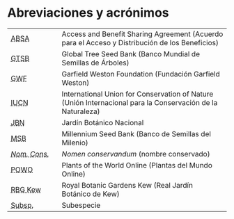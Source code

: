 # Abreviaciones y acrónimos {.unnumbered}

|                                                                                                                                      |                                                                                                            |
|-----------------|-------------------------------------------------------|
| <abbr title="Access and Benefit Sharing Agreement (Acuerdo para el Acceso y Distribución de los Beneficios)">ABSA</abbr>             | Access and Benefit Sharing Agreement (Acuerdo para el Acceso y Distribución de los Beneficios)             |
| <abbr title="Global Tree Seed Bank (Banco Mundial de Semillas de Árboles)">GTSB</abbr>                                               | Global Tree Seed Bank (Banco Mundial de Semillas de Árboles)                                               |
| <abbr title="Garfield Weston Foundation (Fundación Garfield Weston)">GWF</abbr>                                                      | Garfield Weston Foundation (Fundación Garfield Weston)                                                     |
| <abbr title="International Union for Conservation of Nature (Unión Internacional para la Conservación de la Naturaleza)">IUCN</abbr> | International Union for Conservation of Nature (Unión Internacional para la Conservación de la Naturaleza) |
| <abbr title="Jardín Botánico Nacional">JBN</abbr>                                                                                    | Jardín Botánico Nacional                                                                                   |
| <abbr title="Millennium Seed Bank (Banco de Semillas del Milenio)">MSB</abbr>                                                        | Millennium Seed Bank (Banco de Semillas del Milenio)                                                       |
| <abbr title="Nomen conservandum (nombre conservado)"><em>Nom. Cons.</em></abbr>                                                      | *Nomen conservandum* (nombre conservado)                                                                   |
| <abbr title="Plants of the World Online (Plantas del Mundo Online)">POWO</abbr>                                                      | Plants of the World Online (Plantas del Mundo Online)                                                      |
| <abbr title="Royal Botanic Gardens Kew (El Real Jardín Botánico de Kew)">RBG Kew</abbr>                                            | Royal Botanic Gardens Kew (Real Jardín Botánico de Kew)                                               |
| <abbr title="Subespecie">Subsp.</abbr>                                                                                               | Subespecie                                                                                                 |
